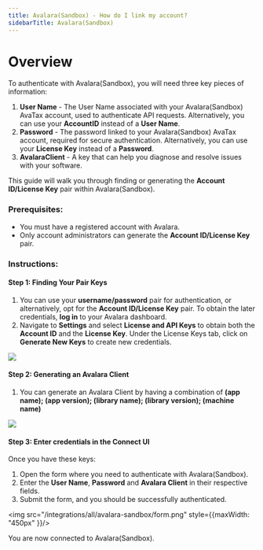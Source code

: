 ```yaml
---
title: Avalara(Sandbox) - How do I link my account?
sidebarTitle: Avalara(Sandbox)
---
```



# Overview

To authenticate with Avalara(Sandbox), you will need three key pieces of information:
1. **User Name** - The User Name associated with your Avalara(Sandbox) AvaTax account, used to authenticate API requests. Alternatively, you can use your **AccountID** instead of a **User Name**.
2. **Password** - The password linked to your Avalara(Sandbox) AvaTax account, required for secure authentication. Alternatively, you can use your **License Key** instead of a **Password**.
3. **AvalaraClient** - A key that can help you diagnose and resolve issues with your software.

This guide will walk you through finding or generating the **Account ID/License Key** pair within Avalara(Sandbox).

### Prerequisites:

- You must have a registered account with Avalara.
- Only account administrators can generate the **Account ID/License Key** pair.

### Instructions:

#### Step 1: Finding Your Pair Keys
1. You can use your **username/password** pair for authentication, or alternatively, opt for the **Account ID/License Key** pair. To obtain the later credentials, **log in** to your Avalara dashboard.
2. Navigate to **Settings** and select **License and API Keys** to obtain both the **Account ID** and the **License Key**. Under the License Keys tab, click on **Generate New Keys** to create new credentials.
<img src="/integrations/all/avalara/avalara_keys.png" />

#### Step 2: Generating an Avalara Client
1. You can generate an Avalara Client by having a combination of **(app name); (app version); (library name); (library version); (machine name)**
<img src="/integrations/all/avalara/avalara_client.png" />


#### Step 3: Enter credentials in the Connect UI

Once you have these keys:
1. Open the form where you need to authenticate with Avalara(Sandbox).
2. Enter the **User Name**, **Password** and **Avalara Client** in their respective fields.
3. Submit the form, and you should be successfully authenticated.


<img src="/integrations/all/avalara-sandbox/form.png" style={{maxWidth: "450px" }}/>

You are now connected to Avalara(Sandbox).
